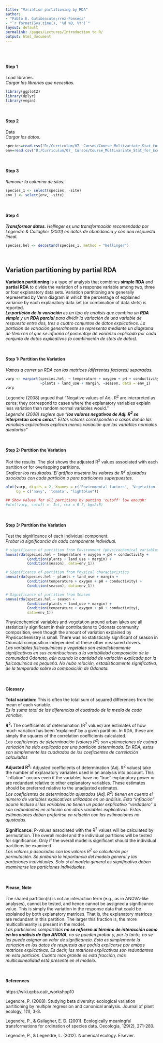 ```yaml
---
title: "Variation partitioning by RDA"
author: 
- "Pablo E. Guti&eacute;rrez-Fonseca"
- "`r format(Sys.time(), '%d %B, %Y')`"
layout: default
permalink: /pages/Lectures/Introduction to R/
output: html_document
---
```

<br/>
<br/>

#### **Step 1**
Load libraries.<br>
_Cargar las librerias que necesitas._
```r
library(ggplot2)
library(dplyr)
library(vegan)
```

<br/>

#### **Step 2**
Data<br>
_Cargar los datos._
```r
species=read.csv("D:/Curriculum/07_ Cursos/Course_Multivariate_Stat_for_Ecological_Data/data/RDA_species.csv", header=T, row.names=NULL, sep=",")
env=read.csv("D:/Curriculum/07_ Cursos/Course_Multivariate_Stat_for_Ecological_Data/data/RDA_environmetal_standart.csv", header=T, row.names=NULL, sep=",")
```

<br/>

#### **Step 3**
_Remover la columna de sitos._
```r
species_1 <- select(species, -site)
env_1 <- select(env, -site)
```

<br/>

#### **Step 4**
**_Transformar datos._** _Hellinger es una transformaci&aacute;n recomendada por Legendre & Callagher (2001) en datos de abundancia y con una respuesta lineal._
```r
species.hel <- decostand(species_1, method = "hellinger")
```

<br/>

## **Variation partitioning by partial RDA**
**Variation partitioning** is a type of analysis that combines **simple RDA** and **partial RDA** to divide the variation of a response variable among two, three or four explanatory data sets. Variation partitioning are generally represented by Venn diagram in which the percentage of explained variance by each explanatory data set (or combination of data stets) is reported.<br>
_**La partici&oacute;n de la variaci&oacute;n** es un tipo de an&aacute;lisis que combina un **RDA simple** y un **RDA parcial** para dividir la variaci&oacute;n de una variable de respuesta entre dos, tres o cuatro conjuntos de datos explicativos. La partici&oacute;n de variaci&oacute;n generalmente se representa mediante un diagrama de Venn en el que se informa el porcentaje de varianza explicada por cada conjunto de datos explicativos (o combinaci&oacute;n de stets de datos)._

<br/>

#### **Step 1: Partition the Variation** 
_Vamos a correr un RDA con las matrices (diferentes factores) separadas._ 
```r
varp <- varpart(species.hel, ~ temperature + oxygen + pH + conductivity, 
                ~plants + land_use + margin, ~season, data = env_1)
varp
```
Legendre (2008) argued that "Negative values of Adj. R<sup>2</sup> are interpreted as zeros; they correspond to cases where the explanatory variables explain less variation than random normal variables would."<br>
_Legendre (2008) sugiere que "**los valores negativos de Adj. R<sup>2</sup> se interpretan como ceros**". Estos valores corresponden a casos donde las variables explicativas explican menos variaci&oacute;n que las variables normales aleatorias"_


<br/>

#### **Step 2: Partition the Variation**
Plot the results. The plot shows the adjusted R<sup>2</sup> values associated with each partition or for overlapping partitions.<br>
_Graficar los resultados. El gr&aacute;fico muestra los valores de R<sup>2</sup> ajustados asociados con cada partici&oacute;n o para particiones superpuestas._
```r
plot(varp, digits = 2, Xnames = c('Enviromental factors', 'Vegetation', "Season"), 
     bg = c('navy', 'tomato', "lightblue"))

## Show values for all partitions by putting 'cutoff' low enough:
#plot(varp, cutoff = -Inf, cex = 0.7, bg=2:5)
```

<br/>

#### **Step 3: Partition the Variation**
Test the significance of each individual component.<br> 
_Probar la significancia de cada componente individual._
```r

# significance of partition from Environment (physicochemical variables)
anova(rda(species.hel ~ temperature + oxygen + pH + conductivity + 
          Condition(plants + land_use + margin) +  
          Condition(season), data=env_1))

# Significance of partition from Physical characteristics
anova(rda(species.hel ~ plants + land_use + margin +
          Condition(temperature + oxygen + pH + conductivity) +  
          Condition(season), data=env_1))

# Significance of partition from Season
anova(rda(species.hel ~ season +
          Condition(plants + land_use + margin) +
          Condition(temperature + oxygen + pH + conductivity), 
          data=env_1))

```
Physicochemical variables and vegetation around urban lakes are all statistically significant in their contributions to Odonata community composition, even though the amount of variation explained by Physicochemistry is small. There was no statistically significant of season in Odonata composition independent of these other measured drivers.<br>
_Las variables fisicoqu&iacute;micas y vegetales son estad&iacute;sticamente significativas en sus contribuciones a la variabilidad composici&oacute;n de la comunidad Odonata, a&uacute;n cuando la cantidad de variaci&oacute;n explicada por la fisicoqu&iacute;mica es peque&ntilde;a. No hubo relaci&oacute;n, estad&iacute;sticamente significativa, de la temporada sobre la composici&oacute;n de Odonata._

<br/>

#### **Glossary**

**Total variation:** This is often the total sum of squared differences from the mean of each variable.<br>
*Es la suma total de las diferencias al cuadrado de la media de cada variable.*

**R<sup>2</sup>:** The coefficients of determination (R<sup>2</sup> values) are estimates of how much variation has been 'explained' by a given partition. In RDA, these are simply the squares of the correlation coefficients calculated.<br>
_Los coeficientes de determinaci&oacute;n (valores R<sup>2</sup>) son estimaciones de cu&aacute;nta variaci&oacute;n ha sido explicada por una partici&oacute;n determinada. En RDA, estos son simplemente los cuadrados de los coeficientes de correlaci&oacute;n calculados_

**Adjusted R<sup>2</sup>:** Adjusted coefficients of determination (Adj. R<sup>2</sup> values) take the number of explanatory variables used in an analysis into account. This "inflation" occurs even if the variables have no "true" explanatory power or are redundant relative to other explanatory variables. These estimates should be preferred relative to the unadjusted estimates.<br>
*Los coeficientes de determinaci&oacute;n ajustados (Adj. R<sup>2</sup>) tienen en cuenta el n&uacute;mero de variables explicativas utilizadas en un an&aacute;lisis. Esta "inflaci&oacute;n" ocurre incluso si las variables no tienen un poder explicativo "verdadero" o son redundantes en relaci&oacute;n con otras variables explicativas. Estas estimaciones deben preferirse en relaci&oacute;n con las estimaciones no ajustadas.*


**Significance:** P-values associated with the R<sup>2</sup> values will be calculated by permutation. The overall model and the individual partitions will be tested for significance. Only if the overall model is significant should the individual partitions be examined.<br>
*Los valores p asociados con los valores R<sup>2</sup> se calcular&aacute;n por permutaci&oacute;n. Se probar&iacute;a la importancia del modelo general y las particiones individuales. Solo si el modelo general es significativo deben examinarse las particiones individuales.*

<br/>

#### **Please, Note**
The shared partition(s) is not an interaction term (e.g., as in ANOVA-like analyses), cannot be tested, and hence cannot be assigned a significance value. This is simply the variation in the response data that could be explained by both explanatory matrices. That is, the explanatory matrices are redundant in this partition. The larger this fraction is, the more multicollinearity is present in the model.<br>
_Las particiones compartidas **no se refieren al t&eacute;rmino de interacci&oacute;n como en los an&aacute;lisis de tipo ANOVA**, no se pueden probar y, por lo tanto, no se les puede asignar un valor de significancia. Esta es simplemente la variaci&oacute;n en los datos de respuesta que podr&iacute;a explicarse por ambas matrices explicativas. Es decir, las matrices explicativas son redundantes en esta partici&oacute;n. Cuanto m&aacute;s grande es esta fracci&oacute;n, m&aacute;s multicolinealidad est&aacute; presente en el modelo._

<br/>

#### **References**
https://wiki.qcbs.ca/r_workshop10

Legendre, P. (2008). Studying beta diversity: ecological variation partitioning by multiple regression and canonical analysis. Journal of plant ecology, 1(1), 3-8.

Legendre, P., & Gallagher, E. D. (2001). Ecologically meaningful transformations for ordination of species data. Oecologia, 129(2), 271-280.

Legendre, P., & Legendre, L. (2012). Numerical ecology. Elsevier.

<br/>
<br/>

